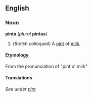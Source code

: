 ==English==
===Noun===
'''pinta''' (''plural'' '''pintas''')

#(''British colloquial'') A [[pint]] of [[milk]].

====Etymology====
From the pronunciation of "pint o' milk"

====Translations====
''See under [[pint]]''